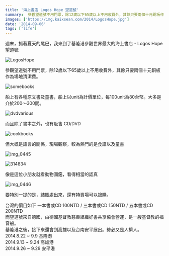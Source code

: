 ```yaml
---
title: '海上書店 Logos Hope 望道號'
summary:  參觀望道號不用門票，除12歲以下65歲以上不用收費外，其餘只要兩個十元銅板作為場地清潔費。
images: ['https://img.kaixsean.com/2014/LogosHope.jpg']
date: '2014-09-06'
tags: ['life']
---
```


週末，抓著夏天的尾巴，我來到了基隆港參觀世界最大的海上書店 - Logos Hope 望道號

![LogosHope](https://img.kaixsean.com/2014/LogosHope.jpg)

參觀望道號不用門票，除12歲以下65歲以上不用收費外，其餘只要兩個十元銅板作為場地清潔費。

![somebooks](https://img.kaixsean.com/2014/somebooks.jpg)

船上有各種原文書及童書，船上以unit為計價單位，每100unit為80台幣。大多是介於200～300間。

![dvdvarious](https://img.kaixsean.com/2014/dvdvarious.jpg)

而且除了書本之外，也有販售 CD/DVD

![cookbooks](https://img.kaixsean.com/2014/cookbooks.jpg)

但大概是語言的關係，現場觀察，較為熱門的是食譜以及童書

![img_0445](https://img.kaixsean.com/2014/img_0445.jpg)

![314834](https://img.kaixsean.com/2014/314834.jpg)

像是這位小朋友就看動物圖鑑，看得相當的認真

![img_0446](https://img.kaixsean.com/2014/img_0446.jpg)

要特別一提的是，結賬處出來，還有特賣場可以搶購。

台灣的價目如下
一本書或CD 100NTD / 三本書或CD 150NTD / 五本書或CD 200NTD  
而望道號來自德國，由德國基督教慈善組織好書共享協會營運，是一艘基督教的福音船。  
基隆港之後，接下來還會到高雄以及台南安平展出。勢必又是人擠人。  
2014.8.22 ~ 9.9 基隆港  
2014.9.13 ~ 9.24 高雄港  
2014.9.26 ~ 9.29 安平港  
